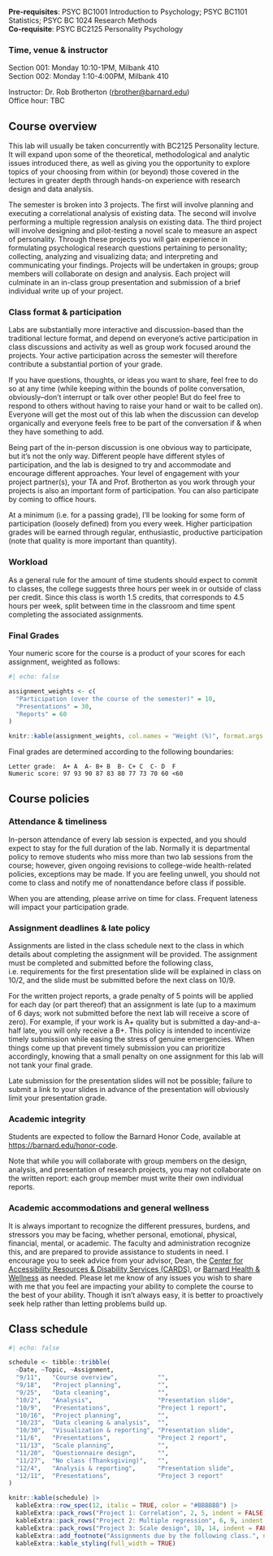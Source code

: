 
__Pre-requisites__: PSYC BC1001 Introduction to Psychology; PSYC BC1101 Statistics; PSYC BC 1024 Research Methods  
__Co-requisite__: PSYC BC2125 Personality Psychology

### Time, venue & instructor

Section 001: Monday 10:10-1PM, Milbank 410       
Section 002: Monday 1:10-4:00PM, Milbank 410


Instructor: Dr. Rob Brotherton (<rbrother@barnard.edu>)       
Office hour: TBC




## Course overview

This lab will usually be taken concurrently with BC2125 Personality lecture. It will expand upon some of the theoretical, methodological and analytic issues introduced there, as well as giving you the opportunity to explore topics of your choosing from within (or beyond) those covered in the lectures in greater depth through hands-on experience with research design and data analysis.


The semester is broken into 3 projects. The first will involve planning and executing a correlational analysis of existing data. The second will involve performing a multiple regression analysis on existing data. The third project will involve designing and pilot-testing a novel scale to measure an aspect of personality. Through these projects you will gain experience in formulating psychological research questions pertaining to personality; collecting, analyzing and visualizing data; and interpreting and communicating your findings. Projects will be undertaken in groups; group members will collaborate on design and analysis. Each project will culminate in an in-class group presentation and submission of a brief individual write up of your project.



### Class format & participation

Labs are substantially more interactive and discussion-based than the traditional lecture format, and depend on everyone’s active participation in class discussions and activity as well as group work focused around the projects. Your active participation across the semester will therefore contribute a substantial portion of your grade. 

If you have questions, thoughts, or ideas you want to share, feel free to do so at any time (while keeping within the bounds of polite conversation, obviously--don't interrupt or talk over other people! But do feel free to respond to others without having to raise your hand or wait to be called on). Everyone will get the most out of this lab when the discussion can develop organically and everyone feels free to be part of the conversation if & when they have something to add.

Being part of the in-person discussion is one obvious way to participate, but it’s not the only way. Different people have different styles of participation, and the lab is designed to try and accommodate and encourage different approaches. Your level of engagement with your project partner(s), your TA and Prof. Brotherton as you work through your projects is also an important form of participation. You can also participate by coming to office hours.

At a minimum (i.e. for a passing grade), I’ll be looking for some form of participation (loosely defined) from you every week. Higher participation grades will be earned through regular, enthusiastic, productive participation (note that quality is more important than quantity).



### Workload

As a general rule for the amount of time students should expect to commit to classes, the college suggests three hours per week in or outside of class per credit. Since this class is worth 1.5 credits, that corresponds to 4.5 hours per week, split between time in the classroom and time spent completing the associated assignments.



### Final Grades

Your numeric score for the course is a product of your scores for each assignment, weighted as follows:

```r
#| echo: false

assignment_weights <- c(
  "Participation (over the course of the semester)" = 10,
  "Presentations" = 30,
  "Reports" = 60
)

knitr::kable(assignment_weights, col.names = "Weight (%)", format.args = )

```


Final grades are determined according to the following boundaries:

    Letter grade:  A+ A  A-	B+ B  B- C+ C  C- D  F
    Numeric score: 97 93 90 87 83 80 77 73 70 60 <60



## Course policies

### Attendance & timeliness

In-person attendance of every lab session is expected, and you should expect to stay for the full duration of the lab. Normally it is departmental policy to remove students who miss more than two lab sessions from the course; however, given ongoing revisions to college-wide health-related policies, exceptions may be made. If you are feeling unwell, you should not come to class and notify me of nonattendance before class if possible.

When you are attending, please arrive on time for class. Frequent lateness will impact your participation grade.


### Assignment deadlines & late policy

Assignments are listed in the class schedule next to the class in which details about completing the assignment will be provided. The assignment must be completed and submitted before the following class, i.e. requirements for the first presentation slide will be explained in class on 10/2, and the slide must be submitted before the next class on 10/9.

For the written project reports, a grade penalty of 5 points will be applied for each day (or part thereof) that an assignment is late (up to a maximum of 6 days; work not submitted before the next lab will receive a score of zero). For example, if your work is A+ quality but is submitted a day-and-a-half late, you will only receive a B+. This policy is intended to incentivize timely submission while easing the stress of genuine emergencies. When things come up that prevent timely submission you can prioritize accordingly, knowing that a small penalty on one assignment for this lab will not tank your final grade.

Late submission for the presentation slides will not be possible; failure to submit a link to your slides in advance of the presentation will obviously limit your presentation grade.


### Academic integrity

Students are expected to follow the Barnard Honor Code, available at <https://barnard.edu/honor-code>.

Note that while you will collaborate with group members on the design, analysis, and presentation of research projects, you may not collaborate on the written report: each group member must write their own individual reports. 


### Academic accommodations and general wellness

It is always important to recognize the different pressures, burdens, and stressors you may be facing, whether personal, emotional, physical, financial, mental, or academic. The faculty and administration recognize this, and are prepared to provide assistance to students in need. I encourage you to seek advice from your advisor, Dean, the [Center for Accessibility Resources & Disability Services (CARDS)](https://barnard.edu/disability-services), or [Barnard Health & Wellness](https://barnard.edu/health-wellness) as needed. Please let me know of any issues you wish to share with me that you feel are impacting your ability to complete the course to the best of your ability. Though it isn’t always easy, it is better to proactively seek help rather than letting problems build up.



## Class schedule

```r
#| echo: false

schedule <- tibble::tribble(
  ~Date, ~Topic, ~Assignment,
  "9/11",   "Course overview",           "",
  "9/18",   "Project planning",          "",
  "9/25",   "Data cleaning",             "",
  "10/2",   "Analysis",                  "Presentation slide",
  "10/9",   "Presentations",             "Project 1 report",
  "10/16",  "Project planning",          "",
  "10/23",  "Data cleaning & analysis",  "",
  "10/30",  "Visualization & reporting", "Presentation slide",
  "11/6",   "Presentations",             "Project 2 report",
  "11/13",  "Scale planning",            "",
  "11/20",  "Questionnaire design",      "",
  "11/27",  "No class (Thanksgiving)",   "",
  "12/4",   "Analysis & reporting",      "Presentation slide",
  "12/11",  "Presentations",             "Project 3 report"
)

knitr::kable(schedule) |>
  kableExtra::row_spec(12, italic = TRUE, color = "#BBBBBB") |>
  kableExtra::pack_rows("Project 1: Correlation", 2, 5, indent = FALSE) |>
  kableExtra::pack_rows("Project 2: Multiple regression", 6, 9, indent = FALSE) |>
  kableExtra::pack_rows("Project 3: Scale design", 10, 14, indent = FALSE) |>
  kableExtra::add_footnote("Assignments due by the following class.", notation = "symbol") |>
  kableExtra::kable_styling(full_width = TRUE)

```
